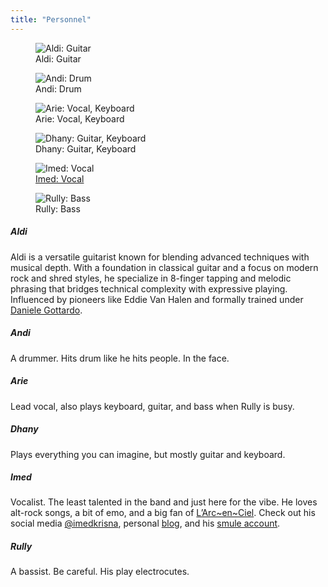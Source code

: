 ```yaml
---
title: "Personnel"
---
```


::: {layout-ncol=3}
![Aldi: Guitar](aldi.jpg)

![Andi: Drum](andi.jpg)

![Arie: Vocal, Keyboard](arie.jpg)

![Dhany: Guitar, Keyboard](dhany.jpg)

![[Imed: Vocal](https://imedkrisna.github.io/)](imed.jpg)

![Rully: Bass](rully.jpg)
:::

##### Aldi

Aldi is a versatile guitarist known for blending advanced techniques with musical depth. With a foundation in classical guitar and a focus on modern rock and shred styles, he specialize in 8-finger tapping and melodic phrasing that bridges technical complexity with expressive playing. Influenced by pioneers like Eddie Van Halen and formally trained under [Daniele Gottardo](https://en.wikipedia.org/wiki/Daniele_Gottardo).

##### Andi

A drummer. Hits drum like he hits people. In the face.

##### Arie

Lead vocal, also plays keyboard, guitar, and bass when Rully is busy.

##### Dhany

Plays everything you can imagine, but mostly guitar and keyboard.

##### Imed

Vocalist. The least talented in the band and just here for the vibe. He loves alt-rock songs, a bit of emo, and a big fan of [L'Arc\~en\~Ciel](https://larc-en-ciel.com/s/n137en/). Check out his social media [@imedkrisna](https://www.x.com/imedkrisna), personal [blog](https://krisna.or.id/), and his [smule account](https://www.smule.com/L_Med).

##### Rully

A bassist. Be careful. His play electrocutes.